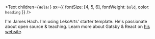<Text
  children={`Hola!`}
  sx={{ fontSize: [4, 5, 6], fontWeight: `bold`, color: `heading` }}
/>

I'm James Hach. I'm using LekoArts' starter template. He's passionate about open source & teaching. Learn more about Gatsby & React on [his website](https://www.lekoarts.de?utm_source=minimal-blog&utm_medium=Starter).
